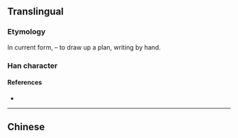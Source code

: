 {{character info/new}}
{{also|擬}}
==Translingual==

===Etymology===
{{Han simp|擬|f=疑|t=以}}

In current form, {{Han compound|手|alt1=扌|t1=hand|以|ls=psc|c1=s|c2=p}} – to draw up a plan, writing by hand.

===Han character===
{{Han char|rn=64|rad=手|as=05|sn=7|four=|canj=QVIO|ids=⿰扌以}}

====References====
* {{Han ref|kx=0427.161|dkj=11984|hdz=31846.020|uh=62DF|ud=25311}}

----

==Chinese==
{{zh-see|擬}}